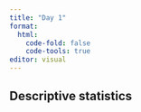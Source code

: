 ```yaml
---
title: "Day 1"
format: 
  html:
    code-fold: false
    code-tools: true
editor: visual
---
```


## Descriptive statistics
